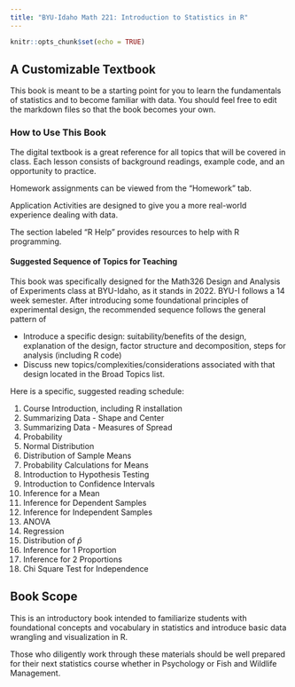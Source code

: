 ```yaml
---
title: "BYU-Idaho Math 221: Introduction to Statistics in R"
---
```


```r
knitr::opts_chunk$set(echo = TRUE)
```

## A Customizable Textbook

This book is meant to be a starting point for you to learn the fundamentals of statistics and to become familiar with data. You should feel free to edit the markdown files so that the book becomes your own.

### How to Use This Book

The digital textbook is a great reference for all topics that will be covered in class. Each lesson consists of background readings, example code, and an opportunity to practice.

Homework assignments can be viewed from the "Homework" tab.

Application Activities are designed to give you a more real-world experience dealing with data.

The section labeled "R Help" provides resources to help with R programming.

#### Suggested Sequence of Topics for Teaching

This book was specifically designed for the Math326 Design and Analysis of Experiments class at BYU-Idaho, as it stands in 2022. BYU-I follows a 14 week semester. After introducing some foundational principles of experimental design, the recommended sequence follows the general pattern of

-   Introduce a specific design: suitability/benefits of the design, explanation of the design, factor structure and decomposition, steps for analysis (including R code)
-   Discuss new topics/complexities/considerations associated with that design located in the Broad Topics list.

Here is a specific, suggested reading schedule:

1.  Course Introduction, including R installation
2.  Summarizing Data - Shape and Center
3.  Summarizing Data - Measures of Spread
4.  Probability
5.  Normal Distribution
6.  Distribution of Sample Means
7.  Probability Calculations for Means
8.  Introduction to Hypothesis Testing
9.  Introduction to Confidence Intervals
10. Inference for a Mean
11. Inference for Dependent Samples
12. Inference for Independent Samples
13. ANOVA
14. Regression
15. Distribution of $\hat{p}$
16. Inference for 1 Proportion
17. Inference for 2 Proportions
18. Chi Square Test for Independence

## Book Scope

This is an introductory book intended to familiarize students with foundational concepts and vocabulary in statistics and introduce basic data wrangling and visualization in R.

Those who diligently work through these materials should be well prepared for their next statistics course whether in Psychology or Fish and Wildlife Management.
